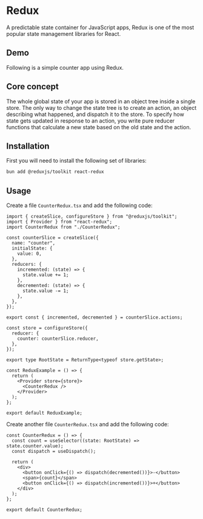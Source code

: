 
# Redux
A predictable state container for JavaScript apps, Redux is one of the most popular state management libraries for React.

<div className="mt-4">
  <BadgeLink href="#" label="Docs" />
</div>

## Demo
Following is a simple counter app using Redux.

<ReduxExample />


## Core concept
The whole global state of your app is stored in an object tree inside a single store. 
The only way to change the state tree is to create an action, an object describing what happened, and dispatch it to the store. 
To specify how state gets updated in response to an action, you write pure reducer functions that calculate a new state based on the old state and the action.

## Installation
First you will need to install the following set of libraries:

```sh
bun add @reduxjs/toolkit react-redux
```

## Usage
Create a file `CounterRedux.tsx` and add the following code:

```tsx showLineNumbers title="CounterRedux.tsx"
import { createSlice, configureStore } from "@reduxjs/toolkit";
import { Provider } from "react-redux";
import CounterRedux from "./CounterRedux";

const counterSlice = createSlice({
  name: "counter",
  initialState: {
    value: 0,
  },
  reducers: {
    incremented: (state) => {
      state.value += 1;
    },
    decremented: (state) => {
      state.value -= 1;
    },
  },
});

export const { incremented, decremented } = counterSlice.actions;

const store = configureStore({
  reducer: {
    counter: counterSlice.reducer,
  },
});

export type RootState = ReturnType<typeof store.getState>;

const ReduxExample = () => {
  return (
    <Provider store={store}>
      <CounterRedux />
    </Provider>
  );
};

export default ReduxExample;
```

Create another file `CounterRedux.tsx` and add the following code:

```tsx showLineNumbers title="CounterRedux.tsx"
const CounterRedux = () => {
  const count = useSelector((state: RootState) => state.counter.value);
  const dispatch = useDispatch();

  return (
    <div>
      <button onClick={() => dispatch(decremented())}>-</button>
      <span>{count}</span>
      <button onClick={() => dispatch(incremented())}>+</button>
    </div>
  );
};

export default CounterRedux;
```
